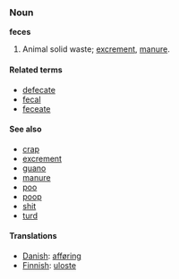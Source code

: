 ===Noun===
'''feces''' <!-- plural or uncountable? i think the latter ([[User:Hippietrail|Hippietrail]] 10:41, 26 Feb 2004 (UTC)) -->

# Animal solid waste; [[excrement]], [[manure]].

====Related terms====
*[[defecate]]
*[[fecal]]
*[[feceate]]

====See also====
*[[crap]]
*[[excrement]]
*[[guano]]
*[[manure]]
*[[poo]]
*[[poop]]
*[[shit]]
*[[turd]]

====Translations====
*[[Danish]]: [[afføring]]
*[[Finnish]]: [[uloste]]